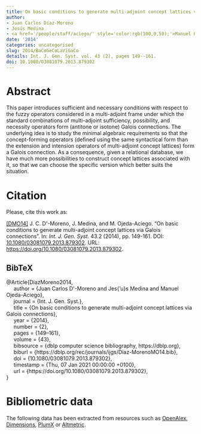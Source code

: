 ```yaml
---
title: On basic conditions to generate multi-adjoint concept lattices via Galois connections
author:
- Juan Carlos Díaz-Moreno
- Jesús Medina
- <a href='/people/staff/aciego/' style='color:rgb(100,0,50);'>Manuel Ojeda-Aciego</a>
date: '2014'
categories: uncategorised
slug: 2014/BaCoGeCoLaViGaCo
details: Int. J. Gen. Syst. vol. 43 (2), pages 149--161.
doi: 10.1080/03081079.2013.879302
---
```




# Abstract


This paper introduces sufficient and necessary conditions with respect to the fuzzy operators considered in a multi-adjoint frame under which the standard combinations of multi-adjoint sufficiency, possibility, and necessity operators form (antitone or isotone) Galois connections. The underlying idea is to study the minimal algebraic requirements so that the concept-forming operators (defined using the same syntactical form than the extension and intension operators of multi-adjoint concept lattices) form a Galois connection. As a consequence, given a relational database, we have much more possibilities to construct concept lattices associated with it, so that we can choose the specific version which better suits the situation.








# Citation
Please, cite this work as:


<a name=bib-DiazMoreno2014></a>[[DMO14]](#cite-DiazMoreno2014) J. C. D\'\iaz-Moreno, J. Medina, and M. Ojeda-Aciego. “On basic conditions to generate multi-adjoint concept lattices via Galois connections”. In: _Int. J. Gen. Syst._ 43.2 (2014), pp. 149-161. DOI: [10.1080/03081079.2013.879302](https://doi.org/10.1080%2F03081079.2013.879302). URL: [https://doi.org/10.1080/03081079.2013.879302](https://doi.org/10.1080/03081079.2013.879302).

::: {.callout-note appearance="minimal" collapse=true}

## BibTeX

@Article{DiazMoreno2014,<br>&nbsp;&nbsp;&nbsp;&nbsp;  author = {Juan Carlos D\'\iaz-Moreno and Jes{\a'u}s Medina and Manuel Ojeda-Aciego},<br>&nbsp;&nbsp;&nbsp;&nbsp;  journal = {Int. J. Gen. Syst.},<br>&nbsp;&nbsp;&nbsp;&nbsp;  title = {On basic conditions to generate multi-adjoint concept lattices via Galois connections},<br>&nbsp;&nbsp;&nbsp;&nbsp;  year = {2014},<br>&nbsp;&nbsp;&nbsp;&nbsp;  number = {2},<br>&nbsp;&nbsp;&nbsp;&nbsp;  pages = {149--161},<br>&nbsp;&nbsp;&nbsp;&nbsp;  volume = {43},<br>&nbsp;&nbsp;&nbsp;&nbsp;  bibsource = {dblp computer science bibliography, https://dblp.org},<br>&nbsp;&nbsp;&nbsp;&nbsp;  biburl = {https://dblp.org/rec/journals/ijgs/Diaz-MorenoMO14.bib},<br>&nbsp;&nbsp;&nbsp;&nbsp;  doi = {10.1080/03081079.2013.879302},<br>&nbsp;&nbsp;&nbsp;&nbsp;  timestamp = {Thu, 07 Jan 2021 00:00:00 +0100},<br>&nbsp;&nbsp;&nbsp;&nbsp;  url = {https://doi.org/10.1080/03081079.2013.879302},<br>}

:::



# Bibliometric data


The following data has been extracted from resources such as [OpenAlex](https://openalex.org/), [Dimensions](https://app.dimensions.ai/), [PlumX](https://www.elsevier.com/insights/metrics/plumx) or [Altmetric](https://www.altmetric.com/).

<div style="display: flex; justify-content: center; align-items: center; height: 100%;">
<span class="__dimensions_badge_embed__" data-doi="10.1080/03081079.2013.879302" data-legend="always"></span></div><script async src="https://badge.dimensions.ai/badge.js" charset="utf-8"></script>

<div style="display: flex; justify-content: center; align-items: center; height: 100%;">
<a href="https://plu.mx/plum/a/?doi=10.1080/03081079.2013.879302" class="plumx-details" data-site="plum" data-hide-when-empty="true">On basic conditions to generate multi-adjoint concept lattices via Galois connections</a></div>

<div style="display: flex; justify-content: center; align-items: center; height: 100%;">
<script type="text/javascript" src="https://d1bxh8uas1mnw7.cloudfront.net/assets/embed.js"></script><div data-badge-type="medium-donut" class="altmetric-embed" data-badge-details="right" data-doi="10.1080/03081079.2013.879302"></div></div>


## Cites

The following graph plots the number of cites received by this work from its publication, on a yearly basis.

```r
#| echo: false
#| results: asis
#| warning: false
#| message: false
source(here::here('scripts', 'manage_publications.R'))
df <- readRDS('citation_history.rds')
plot_citation_history(df)
```



## Papers citing this work

The following is a non-exhaustive list of papers that cite this work:


<a name=bib-Antoni_2016></a>[[1]](#cite-Antoni_2016) L. Antoni, S. Krajči, and O. Krídlo. “Constraint heterogeneous concept lattices and concept lattices with heterogeneous hedges”. In: _Fuzzy Sets and Systems_ 303 (Nov. 2016), p. 21–37. ISSN: 0165-0114. DOI: [10.1016/j.fss.2015.12.007](https://doi.org/10.1016%2Fj.fss.2015.12.007). URL: [http://dx.doi.org/10.1016/j.fss.2015.12.007](http://dx.doi.org/10.1016/j.fss.2015.12.007).

<a name=bib-Antoni_2018></a>[[2]](#cite-Antoni_2018) L. Antoni, S. Krajči, and O. Krídlo. “On Fuzzy Generalizations of Concept Lattices”. In: _Interactions Between Computational Intelligence and Mathematics_. Springer International Publishing, 2018, p. 79–103. ISBN: 9783319746814. DOI: [10.1007/978-3-319-74681-4_6](https://doi.org/10.1007%2F978-3-319-74681-4_6). URL: [http://dx.doi.org/10.1007/978-3-319-74681-4_6](http://dx.doi.org/10.1007/978-3-319-74681-4_6).

<a name=bib-Antoni_2017></a>[[3]](#cite-Antoni_2017) L. Antoni, S. Krajči, and O. Krídlo. “Representation of fuzzy subsets by Galois connections”. In: _Fuzzy Sets and Systems_ 326 (Nov. 2017), p. 52–68. ISSN: 0165-0114. DOI: [10.1016/j.fss.2017.05.020](https://doi.org/10.1016%2Fj.fss.2017.05.020). URL: [http://dx.doi.org/10.1016/j.fss.2017.05.020](http://dx.doi.org/10.1016/j.fss.2017.05.020).

<a name=bib-Arag_n_20211></a>[[4]](#cite-Arag_n_20211) R. G. Aragón, J. Medina, and E. Ramírez-Poussa. “Characterization of the Infimum of Classes Induced by an Attribute Reduction in FCA”. In: _Computational Intelligence and Mathematics for Tackling Complex Problems 3_. Springer International Publishing, Aug. 2021, p. 73–79. ISBN: 9783030749705. DOI: [10.1007/978-3-030-74970-5_9](https://doi.org/10.1007%2F978-3-030-74970-5_9). URL: [http://dx.doi.org/10.1007/978-3-030-74970-5_9](http://dx.doi.org/10.1007/978-3-030-74970-5_9).

<a name=bib-Arag_n_2021></a>[[5]](#cite-Arag_n_2021) R. G. Aragón, J. Medina, and E. Ramírez-Poussa. “Identifying Non-Sublattice Equivalence Classes Induced by an Attribute Reduction in FCA”. In: _Mathematics_ 9.5 (Mar. 2021), p. 565. ISSN: 2227-7390. DOI: [10.3390/math9050565](https://doi.org/10.3390%2Fmath9050565). URL: [http://dx.doi.org/10.3390/math9050565](http://dx.doi.org/10.3390/math9050565).

<a name=bib-Atif_2016></a>[[6]](#cite-Atif_2016) J. Atif, I. Bloch, and C. Hudelot. “Some Relationships Between Fuzzy Sets, Mathematical Morphology, Rough Sets, F-Transforms, and Formal Concept Analysis”. In: _International Journal of Uncertainty, Fuzziness and Knowledge-Based Systems_ 24.Suppl. 2 (Dec. 2016), p. 1–32. ISSN: 1793-6411. DOI: [10.1142/s0218488516400080](https://doi.org/10.1142%2Fs0218488516400080). URL: [http://dx.doi.org/10.1142/s0218488516400080](http://dx.doi.org/10.1142/s0218488516400080).

<a name=bib-Cabrera_2020></a>[[7]](#cite-Cabrera_2020) I. P. Cabrera, P. Cordero, E. Muñoz-Velasco, et al. “Galois Connections Between Unbalanced Structures in a Fuzzy Framework”. In: _Information Processing and Management of Uncertainty in Knowledge-Based Systems_. Springer International Publishing, 2020, p. 736–747. ISBN: 9783030501532. DOI: [10.1007/978-3-030-50153-2_54](https://doi.org/10.1007%2F978-3-030-50153-2_54). URL: [http://dx.doi.org/10.1007/978-3-030-50153-2_54](http://dx.doi.org/10.1007/978-3-030-50153-2_54).

<a name=bib-Cornejo_Pi_ero_2014></a>[[8]](#cite-Cornejo_Pi_ero_2014) M. E. Cornejo Piñero, J. Medina-Moreno, and E. Ramírez-Poussa. “General Negations for Residuated Fuzzy Logics”. In: _Rough Sets and Current Trends in Soft Computing_. Springer International Publishing, 2014, p. 13–22. ISBN: 9783319086446. DOI: [10.1007/978-3-319-08644-6_2](https://doi.org/10.1007%2F978-3-319-08644-6_2). URL: [http://dx.doi.org/10.1007/978-3-319-08644-6_2](http://dx.doi.org/10.1007/978-3-319-08644-6_2).

<a name=bib-Cornejo_2022></a>[[9]](#cite-Cornejo_2022) M. E. Cornejo, L. Fariñas del Cerro, and J. Medina. “Multi-adjoint lattice logic and truth-stressing hedges”. In: _Fuzzy Sets and Systems_ 445 (Sep. 2022), p. 43–65. ISSN: 0165-0114. DOI: [10.1016/j.fss.2022.03.006](https://doi.org/10.1016%2Fj.fss.2022.03.006). URL: [http://dx.doi.org/10.1016/j.fss.2022.03.006](http://dx.doi.org/10.1016/j.fss.2022.03.006).

<a name=bib-Cornejo_2024></a>[[10]](#cite-Cornejo_2024) M. E. Cornejo, J. Medina, and F. J. Ocaña. “Attribute implications in multi-adjoint concept lattices with hedges”. In: _Fuzzy Sets and Systems_ 479 (Mar. 2024), p. 108854. ISSN: 0165-0114. DOI: [10.1016/j.fss.2023.108854](https://doi.org/10.1016%2Fj.fss.2023.108854). URL: [http://dx.doi.org/10.1016/j.fss.2023.108854](http://dx.doi.org/10.1016/j.fss.2023.108854).

<a name=bib-Cornejo_2016></a>[[11]](#cite-Cornejo_2016) M. E. Cornejo, J. Medina, and E. Ramírez-Poussa. “Adjoint negations, more than residuated negations”. In: _Information Sciences_ 345 (Jun. 2016), p. 355–371. ISSN: 0020-0255. DOI: [10.1016/j.ins.2016.01.038](https://doi.org/10.1016%2Fj.ins.2016.01.038). URL: [http://dx.doi.org/10.1016/j.ins.2016.01.038](http://dx.doi.org/10.1016/j.ins.2016.01.038).

<a name=bib-Cornejo_2014></a>[[12]](#cite-Cornejo_2014) M. E. Cornejo, J. Medina, and E. Ramírez-Poussa. “Adjoint Triples and Residuated Aggregators”. In: _Information Processing and Management of Uncertainty in Knowledge-Based Systems_. Springer International Publishing, 2014, p. 345–354. ISBN: 9783319088525. DOI: [10.1007/978-3-319-08852-5_36](https://doi.org/10.1007%2F978-3-319-08852-5_36). URL: [http://dx.doi.org/10.1007/978-3-319-08852-5_36](http://dx.doi.org/10.1007/978-3-319-08852-5_36).

<a name=bib-Cornejo_2021></a>[[13]](#cite-Cornejo_2021) M. E. Cornejo, J. Medina, and E. Ramírez-Poussa. “Algebraic structure and characterization of adjoint triples”. In: _Fuzzy Sets and Systems_ 425 (Nov. 2021), p. 117–139. ISSN: 0165-0114. DOI: [10.1016/j.fss.2021.02.002](https://doi.org/10.1016%2Fj.fss.2021.02.002). URL: [http://dx.doi.org/10.1016/j.fss.2021.02.002](http://dx.doi.org/10.1016/j.fss.2021.02.002).

<a name=bib-Cornejo_2015></a>[[14]](#cite-Cornejo_2015) M. E. Cornejo, J. Medina, and E. Ramírez-Poussa. “Multi-adjoint algebras versus non-commutative residuated structures”. In: _International Journal of Approximate Reasoning_ 66 (Nov. 2015), p. 119–138. ISSN: 0888-613X. DOI: [10.1016/j.ijar.2015.08.003](https://doi.org/10.1016%2Fj.ijar.2015.08.003). URL: [http://dx.doi.org/10.1016/j.ijar.2015.08.003](http://dx.doi.org/10.1016/j.ijar.2015.08.003).

<a name=bib-Cornejo_2023></a>[[15]](#cite-Cornejo_2023) M. E. Cornejo, J. Medina, E. Ramírez-Poussa, et al. “Preferences in discrete multi-adjoint formal concept analysis”. In: _Information Sciences_ 650 (Dec. 2023), p. 119507. ISSN: 0020-0255. DOI: [10.1016/j.ins.2023.119507](https://doi.org/10.1016%2Fj.ins.2023.119507). URL: [http://dx.doi.org/10.1016/j.ins.2023.119507](http://dx.doi.org/10.1016/j.ins.2023.119507).

<a name=bib-D_az_Moreno_2016></a>[[16]](#cite-D_az_Moreno_2016) J. C. Díaz-Moreno, J. Medina, and E. Turunen. “Computing the minimal solutions of finite fuzzy relation equations on lineal carriers”. In: _Position Papers of the 2016 Federated Conference on Computer Science and Information Systems_. Vol. 9. FedCSIS 2016. PTI, Oct. 2016, p. 19–23. DOI: [10.15439/2016f564](https://doi.org/10.15439%2F2016f564). URL: [http://dx.doi.org/10.15439/2016f564](http://dx.doi.org/10.15439/2016f564).

<a name=bib-Diaz_2014></a>[[17]](#cite-Diaz_2014) J. C. Diaz, N. Madrid, J. Medina, et al. “New links between mathematical morphology and fuzzy property-oriented concept lattices”. In: _2014 IEEE International Conference on Fuzzy Systems (FUZZ-IEEE)_. IEEE, Jul. 2014, p. 599–603. DOI: [10.1109/fuzz-ieee.2014.6891882](https://doi.org/10.1109%2Ffuzz-ieee.2014.6891882). URL: [http://dx.doi.org/10.1109/fuzz-ieee.2014.6891882](http://dx.doi.org/10.1109/fuzz-ieee.2014.6891882).

<a name=bib-Eklund_2014></a>[[18]](#cite-Eklund_2014) P. Eklund, M. Á. Galán García, J. Kortelainen, et al. “Monadic Formal Concept Analysis”. In: _Rough Sets and Current Trends in Soft Computing_. Springer International Publishing, 2014, p. 201–210. ISBN: 9783319086446. DOI: [10.1007/978-3-319-08644-6_21](https://doi.org/10.1007%2F978-3-319-08644-6_21). URL: [http://dx.doi.org/10.1007/978-3-319-08644-6_21](http://dx.doi.org/10.1007/978-3-319-08644-6_21).

<a name=bib-Konecny_2015></a>[[19]](#cite-Konecny_2015) J. Konecny and M. Ojeda-Aciego. “On homogeneousL-bonds and heterogeneousL-bonds”. In: _International Journal of General Systems_ 45.2 (Oct. 2015), p. 160–186. ISSN: 1563-5104. DOI: [10.1080/03081079.2015.1072926](https://doi.org/10.1080%2F03081079.2015.1072926). URL: [http://dx.doi.org/10.1080/03081079.2015.1072926](http://dx.doi.org/10.1080/03081079.2015.1072926).

<a name=bib-Kridlo_2017></a>[[20]](#cite-Kridlo_2017) O. Kridlo and M. Ojeda-Aciego. “Extending formal concept analysis using intuitionistic l-fuzzy sets”. In: _2017 IEEE International Conference on Fuzzy Systems (FUZZ-IEEE)_. IEEE, Jul. 2017, p. 1–6. DOI: [10.1109/fuzz-ieee.2017.8015570](https://doi.org/10.1109%2Ffuzz-ieee.2017.8015570). URL: [http://dx.doi.org/10.1109/fuzz-ieee.2017.8015570](http://dx.doi.org/10.1109/fuzz-ieee.2017.8015570).

<a name=bib-Lobo_2023></a>[[21]](#cite-Lobo_2023) D. Lobo, V. López-Marchante, and J. Medina. “Approximating Fuzzy Relation Equations Through Concept Lattices”. In: _Formal Concept Analysis_. Springer Nature Switzerland, 2023, p. 3–16. ISBN: 9783031359491. DOI: [10.1007/978-3-031-35949-1_1](https://doi.org/10.1007%2F978-3-031-35949-1_1). URL: [http://dx.doi.org/10.1007/978-3-031-35949-1_1](http://dx.doi.org/10.1007/978-3-031-35949-1_1).

<a name=bib-Madrid_2016></a>[[22]](#cite-Madrid_2016) N. Madrid, J. Medina, M. Ojeda-Aciego, et al. “Toward the Use of Fuzzy Relations in the Definition of Mathematical Morphology Operators”. In: _Journal of Fuzzy Set Valued Analysis_ 2016.1 (2016), p. 87–98. ISSN: 2193-4169. DOI: [10.5899/2016/jfsva-00270](https://doi.org/10.5899%2F2016%2Fjfsva-00270). URL: [http://dx.doi.org/10.5899/2016/jfsva-00270](http://dx.doi.org/10.5899/2016/jfsva-00270).

<a name=bib-Vychodil_2016></a>[[23]](#cite-Vychodil_2016) V. Vychodil. “Parameterizing the Semantics of Fuzzy Attribute Implications by Systems of Isotone Galois Connections”. In: _IEEE Transactions on Fuzzy Systems_ 24.3 (Jun. 2016), p. 645–660. ISSN: 1941-0034. DOI: [10.1109/tfuzz.2015.2470530](https://doi.org/10.1109%2Ftfuzz.2015.2470530). URL: [http://dx.doi.org/10.1109/tfuzz.2015.2470530](http://dx.doi.org/10.1109/tfuzz.2015.2470530).

